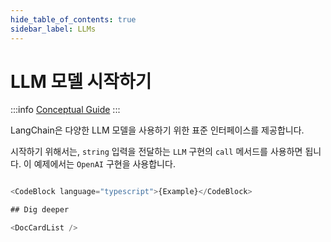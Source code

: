 ```yaml
---
hide_table_of_contents: true
sidebar_label: LLMs
---
```



# LLM 모델 시작하기

:::info
[Conceptual Guide](https://docs.langchain.com/docs/components/models/language-model)
:::

LangChain은 다양한 LLM 모델을 사용하기 위한 표준 인터페이스를 제공합니다.

시작하기 위해서는, `string` 입력을 전달하는 `LLM` 구현의 `call` 메서드를 사용하면 됩니다. 이 예제에서는 `OpenAI` 구현을 사용합니다.

```typescript

<CodeBlock language="typescript">{Example}</CodeBlock>

## Dig deeper

<DocCardList />
